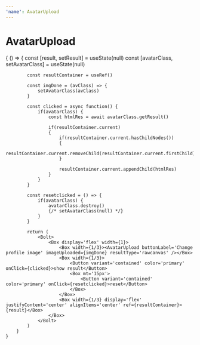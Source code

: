 ---
'name': AvatarUpload
---


# AvatarUpload

<Playground>
    {
        () => {
            const [result, setResult] = useState(null)
            const [avatarClass, setAvatarClass] = useState(null)

            const resultContainer = useRef()

            const imgDone = (avClass) => {
                setAvatarClass(avClass)
            }

            const clicked = async function() {
                if(avatarClass) {
                    const htmlRes = await avatarClass.getResult()

                    if(resultContainer.current)
                    {
                        if(resultContainer.current.hasChildNodes())
                        {
                            resultContainer.current.removeChild(resultContainer.current.firstChild)
                        }

                        resultContainer.current.appendChild(htmlRes)
                    }
                }
            }

            const resetclicked = () => {
                if(avatarClass) {
                    avatarClass.destroy()
                    {/* setAvatarClass(null) */}
                }
            }

            return (
                <Bolt>
                    <Box display='flex' width={1}>
                        <Box width={1/3}><AvatarUpload buttonLabel='Change profile image' imageUploaded={imgDone} resultType='rawcanvas' /></Box>
                        <Box width={1/3}>
                            <Button variant='contained' color='primary' onClick={clicked}>show result</Button>
                            <Box mt='15px'>
                                <Button variant='contained' color='primary' onClick={resetclicked}>reset</Button>
                            </Box>
                        </Box>
                        <Box width={1/3} display='flex' justifyContent='center' alignItems='center' ref={resultContainer}>{result}</Box>
                    </Box>
                </Bolt>
            )
        }
    }

</Playground>

